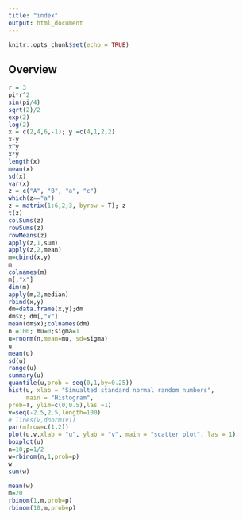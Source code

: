 ```yaml
---
title: "index"
output: html_document
---
```


```r
knitr::opts_chunk$set(echo = TRUE)
```

## Overview


```r
r = 3
pi*r^2
sin(pi/4)
sqrt(2)/2
exp(2)
log(2)
x = c(2,4,6,-1); y =c(4,1,2,2)
x-y
x^y
x*y
length(x)
mean(x)
sd(x)
var(x)
z = c("A", "B", "a", "c")
which(z=="a")
z = matrix(1:6,2,3, byrow = T); z
t(z)
colSums(z)
rowSums(z)
rowMeans(z)
apply(z,1,sum)
apply(z,2,mean)
m=cbind(x,y)
m
colnames(m)
m[,"x"]
dim(m)
apply(m,2,median)
rbind(x,y)
dm=data.frame(x,y);dm
dm$x; dm[,"x"]
mean(dm$x);colnames(dm)
n =100; mu=0;sigma=1
u=rnorm(n,mean=mu, sd=sigma)
u
mean(u)
sd(u)
range(u)
summary(u)
quantile(u,prob = seq(0,1,by=0.25))
hist(u, xlab = "Simualted standard normal random numbers", 
     main = "Histogram",
prob=T, ylim=c(0,0.5),las =1)
v=seq(-2.5,2.5,length=100)
# lines(v,dnorm(v))
par(mfrow=c(1,2))
plot(u,v,xlab = "u", ylab = "v", main = "scatter plot", las = 1)
boxplot(u)
n=10;p=1/2
w=rbinom(n,1,prob=p)
w
sum(w)

mean(w)
m=20
rbinom(1,m,prob=p)
rbinom(10,m,prob=p)


```
